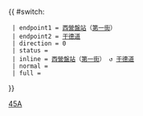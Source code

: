 {{ #switch: {{{format|}}}
  | endpoint1 = [[西營盤站]]（[[第一街]]）
  | endpoint2 = [[干德道]]
  | direction = 0
  | status = 
  | inline = [[西營盤站]]（[[第一街]]） ↺ [[干德道]]
  | normal =
  | full =
}}<noinclude>[[Category:港島專線小巴路線模板|45A]]</noinclude>